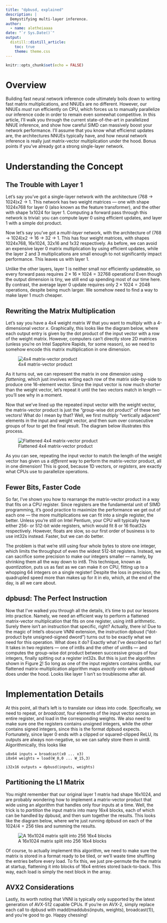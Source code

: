 ---
title: "dpbusd, explained"
description: |
  Demystifying multi-layer inference.
author:
  - name: aletheiaaaa 
date: "`r Sys.Date()`"
output: 
  distill::distill_article:
    toc: true
    theme: theme.css
---
```{r setup, include=FALSE}
knitr::opts_chunk$set(echo = FALSE)
```

# Overview

Building fast neural network inference code ultimately boils down to writing fast matrix multiplications, and NNUEs are no different. However, our NNUEs *must* run efficiently on CPU, which forces us to manually parallelize our inference code in order to remain even somewhat competitive. In this article, I'll walk you through the current state-of-the-art in parallelized NNUE inference, and show how careful SIMD can massively boost your network performance. I'll assume that you know what efficienst updates are, the architectures NNUEs typically have, and how neural network inference is really just matrix-vector multiplication under the hood. Bonus points if you've already got a strong single-layer network.

# Understanding the Concept

## The Trouble with Layer 1

Let's say you've got a single-layer network with the architecture (768 -> 1024)x2 -> 1. This network has two weight matrices --- one with shape 1024x768 for layer 0 (also known as the feature transformer), and the other with shape 1x1024 for layer 1. Computing a forward pass through this network is trivial: you can compute layer 0 using efficient updates, and layer 1 with a simple dot product.

Now let's say you've got a *multi-layer* network, with the architecture of (768 -> 1024)x2 -> 16 -> 32 -> 1. This has four weight matrices, with shapes 1024x768, 16x1024, 32x16 and 1x32 respectively. As before, we can avoid an expensive layer 0 matrix multiplication by using efficient updates, while the layer 2 and 3 multiplications are small enough to not significantly impact performance. This leaves us with layer 1.

Unlike the other layers, layer 1 is neither small nor efficiently updateable, so every forward pass requires $2\times 16\times 1024=32768$ operations! Even though the output dimension is tiny, we still end up spending most of our time here. By contrast, the average layer 0 update requires only $2\times 1024=2048$ operations, despite being much larger. We somehow need to find a way to make layer 1 much cheaper.

## Rewriting the Matrix Multiplication

Let's say you have a 4x4 weight matrix $W$ that you want to multiply with a 4-dimensional vector $x$. Graphically, this looks like the diagram below, where each output entry is given by the dot product of the input vector with a row of the weight matrix. However, computers can't directly store 2D matrices (unless you're on Intel Sapphire Rapids, for some reason), so we need to somehow encode this matrix multiplication in one dimension.

![4x4 matrix-vector product](diagrams/4x4-tile.svg)

As it turns out, we can represent the matrix in one dimension using *flattening*, which just involves writing each row of the matrix side-by-side to produce one 16-element vector. Since the input vector is now much shorter than the weight vector, let's repeat it until the two vectors match in length --- you'll see why in a moment.

Now that we've lined up the repeated input vector with the weight vector, the matrix-vector product is just the "group-wise dot product" of these two vectors! What do I mean by that? Well, we first multiply "vertically adjacent" elements in the input and weight vector, and then sum over consecutive groups of four to get the final result. The diagram below illustrates this process.

![Flattened 4x4 matrix-vector product](diagrams/4x4-flat.svg)

As you can see, repeating the input vector to match the length of the weight vector has given us a *different* way to perform the matrix-vector product, all in one dimension! This is good, because 1D vectors, or *registers*, are exactly what CPUs use to parallelize operations.

## Fewer Bits, Faster Code

So far, I've shown you how to rearrange the matrix-vector product in a way that fits on a CPU register. Since registers are the fundamental unit of SIMD programming, it's good practice to maximize the performance we get out of each one --- the more multiplications we can fit into a single register, the better. Unless you're still on Intel Pentium, your CPU will typically have either 256- or 512-bit wide registers, which would fit 8 or 16 float32s respectively. However, floats are slow, so our first order of business is to use int32s instead. Faster, but we can do better.

The problem is that we're still using four whole bytes to store one integer, which limits the throughput of even the widest 512-bit registers. Instead, we can sacrifice some precision to make our integers smaller --- namely, by shrinking them all the way down to int8. This technique, known as *quantization*, puts us as fast as we can make it on CPU, fitting up to a whopping 64 integers on a single register! Despite the loss in precision, the quadrupled speed more than makes up for it in elo, which, at the end of the day, is all we care about.

## dpbusd: The Perfect Instruction

Now that I've walked you through all the details, it's time to put our lessons into practice. Namely, we need an efficient way to perform a flattened matrix-vector multiplication that fits on one register, using int8 arithmetic. Surely there isn't an instruction that specific, right? Actually, there is! Due to the magic of Intel's obscure VNNI extension, the instruction dpbusd ("dot-product byte unsigned-signed dword") turns out to be exactly what we need for this operation. What does it do? Exactly what I've described so far! It takes in two registers --- one of int8s and the other of uint8s --- and computes the group-wise dot product between successive groups of four integers, finally spitting out a register int32s. But this is just the algorithm shown in Figure [2](#4x4-flattened){reference-type="ref" reference="4x4-flattened"}! So long as one of the input registers contains uint8s, our flattened matrix-multiplication algorithm maps *exactly* onto what dpbusd does under the hood. Looks like layer 1 isn't so troublesome after all.

# Implementation Details

At this point, all that's left is to translate our ideas into code. Specifically, we need to repeat, or *broadcast*, four elements of the input vector across an entire register, and load in the corresponding weights. We also need to make sure one the registers contains unsigned integers, while the other contains signed integers, since this is the format dpbusd expects. Fortunately, since layer 0 ends with a clipped or squared-clipped ReLU, its outputs are always non-negative, so we can safely store them in uint8. Algorithmically, this looks like

```
u8x64 inputs = broadcast(x0 ... x3)
i8x64 weights = load(W_0,0 ... W_15,3)

i32x16 outputs = dpbusd(inputs, weights)
```

## Partitioning the L1 Matrix

You might remember that our original layer 1 matrix had shape 16x1024, and are probably wondering how to implement a matrix-vector product that wide using an algorithm that handles only four inputs at a time. Well, the trick is to *partition* the input matrix into many 16x4 blocks, each of which can be handled by dpbusd, and then sum together the results. This looks like the diagram below, where we're just running dpbusd on each of the $1024/4=256$ tiles and summing the results.

![A 16x1024 matrix split into 256 16x4 blocks](diagrams/partition.svg)

Of course, to actually implement this algorithm, we need to make sure the matrix is stored in a format ready to be tiled, or we'll waste time shuffling the entries before every load. To fix this, we just pre-permute the the matrix at startup, flattening it into blocks of 16x4 entries stored back-to-back. This way, each load is simply the next block in the array.

## AVX2 Considerations

Lastly, its worth noting that VNNI is typically only supported by the latest generation of AVX-512 capable CPUs. If you're on AVX-2, simply replace each call to dpbusd with madd(maddubs(inputs, weights), broadcast(1)), and you're good to go. Happy chessing!






